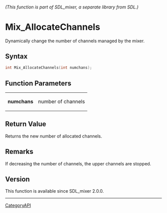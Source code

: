 ====== (This function is part of SDL_mixer, a separate library from SDL.) ======
= Mix_AllocateChannels =

Dynamically change the number of channels managed by the mixer.

== Syntax ==

<syntaxhighlight lang='c'>
int Mix_AllocateChannels(int numchans);
</syntaxhighlight>

== Function Parameters ==

{|
|'''numchans'''
|number of channels
|}

== Return Value ==

Returns the new number of allocated channels.

== Remarks ==

If decreasing the number of channels, the upper channels are stopped.

== Version ==

This function is available since SDL_mixer 2.0.0.

----
[[CategoryAPI]]



